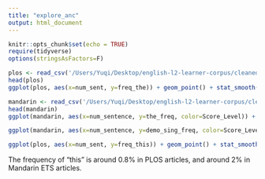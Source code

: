 ```yaml
---
title: "explore_anc"
output: html_document
---
```


```r
knitr::opts_chunk$set(echo = TRUE)
require(tidyverse)
options(stringsAsFactors=F)
```

```r
plos <- read_csv('/Users/Yuqi/Desktop/english-l2-learner-corpus/cleaned_csv/plos.csv')
head(plos)
ggplot(plos, aes(x=num_sent, y=freq_the)) + geom_point() + stat_smooth(method='lm')
```

```r
mandarin <- read_csv('/Users/Yuqi/Desktop/english-l2-learner-corpus/cleaned_csv/mandarin_l1.csv')
head(mandarin)
ggplot(mandarin, aes(x=num_sentence, y=the_freq, color=Score_Level)) + geom_point() + stat_smooth(method='lm')
```


```r
ggplot(mandarin, aes(x=num_sentence, y=demo_sing_freq, color=Score_Level)) + geom_point() + stat_smooth(method='lm')
``` 


```r
ggplot(plos, aes(x=num_sent, y=freq_this)) + geom_point() + stat_smooth(method='lm')
```
The frequency of "this" is around 0.8% in PLOS articles, and around 2% in Mandarin ETS articles.